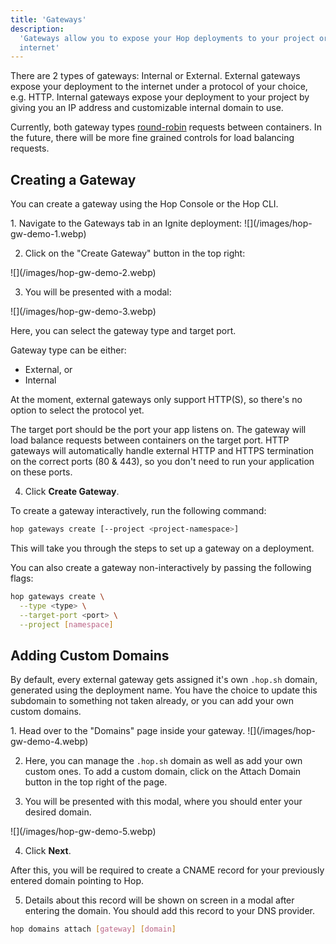 ```yaml
---
title: 'Gateways'
description:
  'Gateways allow you to expose your Hop deployments to your project or the
  internet'
---
```


There are 2 types of gateways: Internal or External. External gateways expose
your deployment to the internet under a protocol of your choice, e.g. HTTP.
Internal gateways expose your deployment to your project by giving you an IP
address and customizable internal domain to use.

Currently, both gateway types
[round-robin](<https://en.wikipedia.org/wiki/Load_balancing_(computing)#Round-robin_scheduling>)
requests between containers. In the future, there will be more fine grained
controls for load balancing requests.

## Creating a Gateway

You can create a gateway using the Hop Console or the Hop CLI.

<AccordionGroup>

<Accordion title="Console">
1. Navigate to the Gateways tab in an Ignite deployment:

<Frame>![](/images/hop-gw-demo-1.webp)</Frame>

2. Click on the "Create Gateway" button in the top right:

<Frame>![](/images/hop-gw-demo-2.webp)</Frame>

3. You will be presented with a modal:

<Frame>![](/images/hop-gw-demo-3.webp)</Frame>

Here, you can select the gateway type and target port.

Gateway type can be either:

- External, or
- Internal

At the moment, external gateways only support HTTP(S), so there's no option to
select the protocol yet.

The target port should be the port your app listens on. The gateway will load
balance requests between containers on the target port. HTTP gateways will
automatically handle external HTTP and HTTPS termination on the correct ports
(80 & 443), so you don't need to run your application on these ports.

4. Click **Create Gateway**.

</Accordion>

<Accordion title="CLI">
To create a gateway interactively, run the following command:

```bash
hop gateways create [--project <project-namespace>]
```

This will take you through the steps to set up a gateway on a deployment.

You can also create a gateway non-interactively by passing the following flags:

```sh
hop gateways create \
  --type <type> \
  --target-port <port> \
  --project [namespace]
```

</Accordion>

</AccordionGroup>

## Adding Custom Domains

By default, every external gateway gets assigned it's own `.hop.sh` domain,
generated using the deployment name. You have the choice to update this
subdomain to something not taken already, or you can add your own custom
domains.

<AccordionGroup>

<Accordion title="Console">
1. Head over to the "Domains" page inside your gateway.

<Frame>![](/images/hop-gw-demo-4.webp)</Frame>

2. Here, you can manage the `.hop.sh` domain as well as add your own custom ones.
   To add a custom domain, click on the Attach Domain button in the top right of
   the page.

3. You will be presented with this modal, where you should enter your desired
   domain.

<Frame>![](/images/hop-gw-demo-5.webp)</Frame>

4. Click **Next**.

After this, you will be required to create a CNAME record for your previously
entered domain pointing to Hop.

5. Details about this record will be shown on screen in a modal after entering the domain. You should add this record to your DNS provider.

</Accordion>

<Accordion title="CLI">

```sh
hop domains attach [gateway] [domain]
```

</Accordion>

</AccordionGroup>
